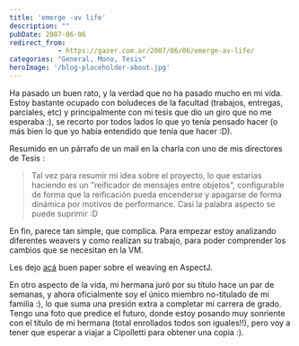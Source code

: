 ```yaml
---
title: 'emerge -av life'
description: ""
pubDate: 2007-06-06
redirect_from: 
            - https://gazer.com.ar/2007/06/06/emerge-av-life/
categories: "General, Mono, Tesis"
heroImage: '/blog-placeholder-about.jpg'
---
```

Ha pasado un buen rato, y la verdad que no ha pasado mucho en mi vida. Estoy bastante ocupado con boludeces de la facultad (trabajos, entregas, parciales, etc) y principalmente con mi tesis que dio un giro que no me esperaba :), se recorto por todos lados lo que yo tenía pensado hacer (o más bien lo que yo había entendido que tenía que hacer :D).

Resumido en un párrafo de un mail en la charla con uno de mis directores de Tesis :

> Tal vez para resumir mi idea sobre el proyecto, lo que estarías haciendo es un "reificador de mensajes entre objetos", configurable de forma que la reificación pueda encenderse y apagarse de forma dinámica por motivos de performance. Casi la palabra aspecto se puede suprimir :D

En fin, parece tan simple, que complica. Para empezar estoy analizando diferentes weavers y como realizan su trabajo, para poder comprender los cambios que se necesitan en la VM.

Les dejo [acá](http://hugunin.net/papers/aosd-2004-cameraReady.pdf) buen paper sobre el weaving en AspectJ.

En otro aspecto de la vida, mi hermana juró por su título hace un par de semanas, y ahora oficialmente soy el único miembro no-titulado de mi familia :), lo que suma una presión extra a completar mi carrera de grado. Tengo una foto que predice el futuro, donde estoy posando muy sonriente con el título de mi hermana (total enrollados todos son iguales!!), pero voy a tener que esperar a viajar a Cipolletti para obtener una copia :).
